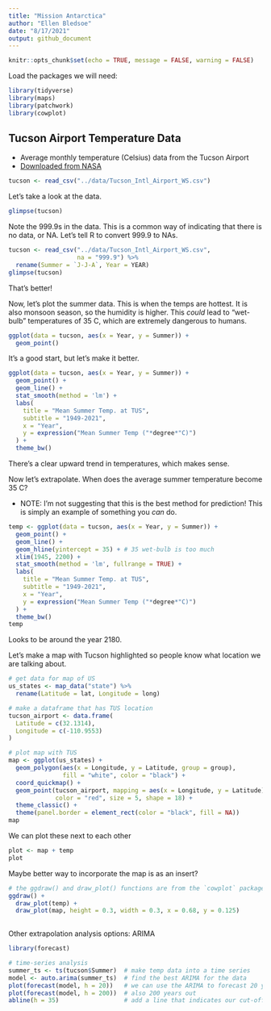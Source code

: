 ```yaml
---
title: "Mission Antarctica"
author: "Ellen Bledsoe"
date: "8/17/2021"
output: github_document
---
```


```r
knitr::opts_chunk$set(echo = TRUE, message = FALSE, warning = FALSE)
```

Load the packages we will need:
```r
library(tidyverse)
library(maps)
library(patchwork)
library(cowplot)
```

## Tucson Airport Temperature Data

* Average monthly temperature (Celsius) data from the Tucson Airport 
* [Downloaded from NASA](https://data.giss.nasa.gov/cgi-bin/gistemp/stdata_show_v4.cgi?id=USW00023160&dt=1&ds=14) 

```r
tucson <- read_csv("../data/Tucson_Intl_Airport_WS.csv")
```

Let's take a look at the data.
```r
glimpse(tucson)
```
Note the 999.9s in the data. This is a common way of indicating that there is no data, or NA.
Let's tell R to convert 999.9 to NAs.

```r
tucson <- read_csv("../data/Tucson_Intl_Airport_WS.csv",
                   na = "999.9") %>% 
  rename(Summer = `J-J-A`, Year = YEAR)
glimpse(tucson)
```
That's better!

Now, let's plot the summer data. This is when the temps are hottest. It is also monsoon season, so the humidity is higher. This _could_ lead to "wet-bulb" temperatures of 35 C, which are extremely dangerous to humans.
```r
ggplot(data = tucson, aes(x = Year, y = Summer)) +
  geom_point() 
```

It's a good start, but let's make it better.
```r
ggplot(data = tucson, aes(x = Year, y = Summer)) +
  geom_point() +
  geom_line() +
  stat_smooth(method = 'lm') +
  labs(
    title = "Mean Summer Temp. at TUS",
    subtitle = "1949-2021",
    x = "Year",
    y = expression("Mean Summer Temp ("*degree*"C)")
  ) +
  theme_bw()

```

There's a clear upward trend in temperatures, which makes sense.

Now let's extrapolate. When does the average summer temperature become 35 C?

* NOTE: I'm not suggesting that this is the best method for prediction! This is simply an example of something you _can_ do.

```r
temp <- ggplot(data = tucson, aes(x = Year, y = Summer)) +
  geom_point() +
  geom_line() +
  geom_hline(yintercept = 35) + # 35 wet-bulb is too much
  xlim(1945, 2200) +
  stat_smooth(method = 'lm', fullrange = TRUE) +
  labs(
    title = "Mean Summer Temp. at TUS",
    subtitle = "1949-2021",
    x = "Year",
    y = expression("Mean Summer Temp ("*degree*"C)")
  ) +
  theme_bw()
temp
```

Looks to be around the year 2180.

Let's make a map with Tucson highlighted so people know what location we are talking about.
```r
# get data for map of US
us_states <- map_data("state") %>% 
  rename(Latitude = lat, Longitude = long)

# make a dataframe that has TUS location
tucson_airport <- data.frame(
  Latitude = c(32.1314),
  Longitude = c(-110.9553)
)

# plot map with TUS
map <- ggplot(us_states) +
  geom_polygon(aes(x = Longitude, y = Latitude, group = group), 
               fill = "white", color = "black") +
  coord_quickmap() + 
  geom_point(tucson_airport, mapping = aes(x = Longitude, y = Latitude), 
             color = "red", size = 5, shape = 18) +
  theme_classic() +
  theme(panel.border = element_rect(color = "black", fill = NA))
map
```

We can plot these next to each other
```r
plot <- map + temp
plot
```

Maybe better way to incorporate the map is as an insert?
```r
# the ggdraw() and draw_plot() functions are from the `cowplot` package
ggdraw() +
  draw_plot(temp) +
  draw_plot(map, height = 0.3, width = 0.3, x = 0.68, y = 0.125)
  
```

Other extrapolation analysis options: ARIMA
```r
library(forecast)

# time-series analysis
summer_ts <- ts(tucson$Summer)  # make temp data into a time series
model <- auto.arima(summer_ts)  # find the best ARIMA for the data
plot(forecast(model, h = 20))   # we can use the ARIMA to forecast 20 years out
plot(forecast(model, h = 200))  # also 200 years out
abline(h = 35)                  # add a line that indicates our cut-off
```






